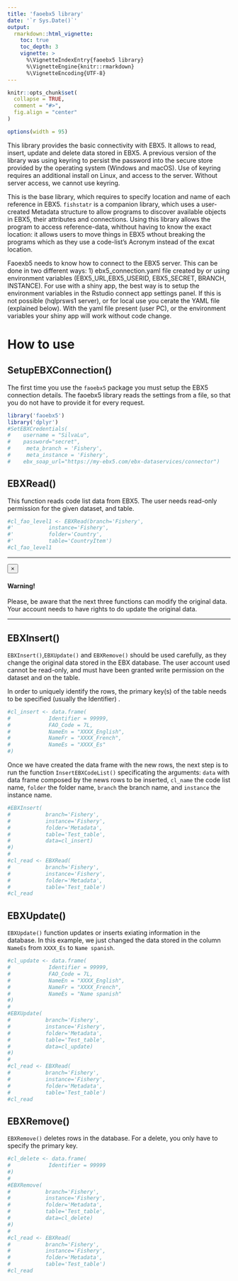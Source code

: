 ```yaml
---
title: 'faoebx5 library'
date: '`r Sys.Date()`'
output:
  rmarkdown::html_vignette:
    toc: true
    toc_depth: 3
    vignette: >
      %\VignetteIndexEntry{faoebx5 library}
      %\VignetteEngine{knitr::rmarkdown}
      %\VignetteEncoding{UTF-8}
---
```


```r
knitr::opts_chunk$set(
  collapse = TRUE,
  comment = "#>",
  fig.align = "center"
)

options(width = 95)
```
This library provides the basic connectivity with EBX5. It allows to read, insert, update and delete data stored in EBX5. A previous version of the library was using keyring to persist the password into the secure store provided by the operating system (Windows and macOS). Use of keyring requires an additional install on Linux, and  access to the server. Without server access, we cannot use keyring.

This is the base library, which requires to specify location and name of each reference in EBX5. `fishstatr` is a companion library, which uses a user-created Metadata structure to allow programs to discover available objects in EBX5, their attributes and connections. Using this library allows the program to access reference-data, whithout having to know the exact location: it allows users to move things in EBX5 wthout breaking the programs which as they use a code-list's Acronym instead of the excat location. 

Faoexb5 needs to know how to connect to the EBX5 server. This can be done in two different ways: 1) ebx5_connection.yaml file created by \code{\link{SetupEBXConnection}} or using environment variables (EBX5_URL,EBX5_USERID, EBX5_SECRET, BRANCH, INSTANCE).
For use with a shiny app, the best way is to setup the environment variables in the Rstudio connect app settings panel. If this is not possible (hqlprsws1 server), or for local use you cerate the YAML file (explained below). With the yaml file present (user PC), or the environment variables your shiny app will work without code change.

How to use
==========

## SetupEBXConnection()

The first time you use the `faoebx5` package you must setup the EBX5 connection details. The faoebx5 library reads the settings from a file, so that you do not have to provide it for every request.

```r
library('faoebx5')
library('dplyr')
#SetEBXCredentials(
#    username = "SilvaLu", 
#    password="secret", 
#     meta_branch = 'Fishery',
#     meta_instance = 'Fishery',
#    ebx_soap_url="https://my-ebx5.com/ebx-dataservices/connector")
```

## EBXRead()

This function reads code list data from EBX5. The user needs read-only permission for the given dataset, and table.

```r
#cl_fao_level1 <- EBXRead(branch='Fishery',
#'           instance='Fishery',
#'           folder='Country',
#'           table='CountryItem')
#cl_fao_level1
```

<hr>

<div class="alert alert-dismissible alert-warning">
  <button type="button" class="close" data-dismiss="alert">&times;</button>
  <h4 class="alert-heading">Warning!</h4>
  <p class="mb-0">Please, be aware that the next three functions can modify the original data. Your account needs to have rights to do update the original data.</p>
</div>

<hr>

## EBXInsert()

`EBXInsert()`,`EBXUpdate()` and `EBXRemove()` should be used carefully, as they change the original data stored in the EBX database. The user account used cannot be read-only, and must have been granted write permission on the dataset and on the table.

In order to uniquely identify the rows, the primary key(s) of the table needs to be specified (usually the Identifier) .

```r
#cl_insert <- data.frame(
#            Identifier = 99999,
#            FAO_Code = 7L,
#            NameEn = "XXXX_English",
#            NameFr = "XXXX_French",
#            NameEs = "XXXX_Es"
#)
```

Once we have created the data frame with the new rows, the next step is to run the function `InsertEBXCodeList()` specificating the arguments: `data` with data frame composed by the news rows to be inserted, `cl_name` the code list name, `folder` the folder name, `branch` the branch name, and  `instance` the instance name.

```r
#EBXInsert(
#           branch='Fishery',
#           instance='Fishery',
#           folder='Metadata',
#           table='Test_table',
#           data=cl_insert)
#)
#
#cl_read <- EBXRead(
#           branch='Fishery',
#           instance='Fishery',
#           folder='Metadata',
#           table='Test_table')
#cl_read
```

## EBXUpdate()

`EBXUpdate()` function updates or inserts exiating information in the database. In this example, we just changed the data stored in the column `NameEs` from `XXXX_Es` to `Name spanish`.

```r
#cl_update <- data.frame(
#            Identifier = 99999,
#            FAO_Code = 7L,
#            NameEn = "XXXX_English",
#            NameFr = "XXXX_French",
#            NameEs = "Name spanish"
#)
#
#EBXUpdate(
#           branch='Fishery',
#           instance='Fishery',
#           folder='Metadata',
#           table='Test_table',
#           data=cl_update)
#)
#
#cl_read <- EBXRead(
#           branch='Fishery',
#           instance='Fishery',
#           folder='Metadata',
#           table='Test_table')
#cl_read
```

## EBXRemove()

`EBXRemove()` deletes rows in the database. For a delete, you only have to specify the primary key.

```r
#cl_delete <- data.frame(
#            Identifier = 99999
#)
#
#EBXRemove(
#           branch='Fishery',
#           instance='Fishery',
#           folder='Metadata',
#           table='Test_table',
#           data=cl_delete)
#)
#
#cl_read <- EBXRead(
#           branch='Fishery',
#           instance='Fishery',
#           folder='Metadata',
#           table='Test_table')
#cl_read
```
